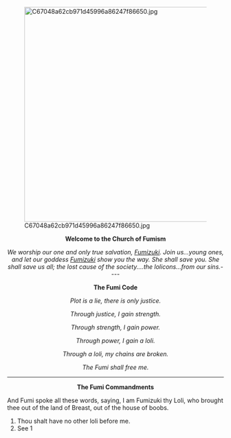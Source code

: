 [[File:C67048a62cb971d45996a86247f86650.jpg|center|500px]]

<center>'''Welcome to the Church of Fumism'''</center>

<center>''We worship our one and only true salvation, [[Fumizuki]]. Join us...young ones, and let our goddess [[Fumizuki]] show you the way. She shall save you. She shall save us all; the lost cause of the society....the lolicons...from our sins.''----

'''The Fumi Code'''

''Plot is a lie, there is only justice.''

''Through justice, I gain strength.''

''Through strength, I gain power.''

''Through power, I gain a loli.''

''Through a loli, my chains are broken.''

''The Fumi shall free me.''
</center>

----

<center>'''The Fumi Commandments'''</center>

And Fumi spoke all these words, saying, I am Fumizuki thy Loli, who brought thee out of the land of Breast, out of the house of boobs.

#Thou shalt have no other loli before me.
#See 1

<!-- This part is here only because two guys can't stop feeling itchy butt with me using collaspsible
#Thou shalt not make unto thee a graven image, nor any likeness of any thing that is in heaven above, or that is in the earth beneath, or that is in the water under the earth.
#Thou shalt not take the name of Jehovah thy God in vain; for Jehovah will not hold him guiltless that taketh his name in vain.
#Honor thy father and thy mother, that thy days may be long in the land which Jehovah thy God giveth thee.
#Thou shalt not kill.
#Thou shalt not commit adultery.
#Thou shalt not steal.
#Thou shalt not bear false witness against thy neighbor.
#Thou shalt not covet thy neighbor’s house, thou shalt not covet thy neighbor’s wife, nor his man-servant, nor his maid-servant, nor his ox, nor his ass, nor anything that is thy neighbor’s.
--><ac_metadata title="Church of Fumism"> </ac_metadata>
